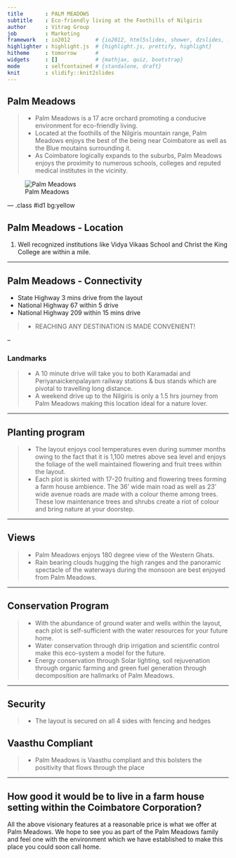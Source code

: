 ```yaml
---
title       : PALM MEADOWS
subtitle    : Eco-friendly living at the Foothills of Nilgiris
author      : Vitrag Group
job         : Marketing
framework   : io2012        # {io2012, html5slides, shower, dzslides, ...}
highlighter : highlight.js  # {highlight.js, prettify, highlight}
hitheme     : tomorrow      # 
widgets     : []            # {mathjax, quiz, bootstrap}
mode        : selfcontained # {standalone, draft}
knit        : slidify::knit2slides
---
```


## Palm Meadows

> * Palm Meadows is a 17 acre orchard promoting a conducive environment for eco-friendly living. 
> * Located at the foothills of the Nilgiris mountain range, Palm Meadows enjoys the best of the being near Coimbatore as well as the Blue moutains surrounding it.
> * As Coimbatore logically expands to the suburbs, Palm Meadows enjoys the proximity to numerous schools, colleges and reputed medical institutes in the vicinity.

![Palm Meadows](assets/img/PalmMeadows-30.jpg)

--- .class #id1 bg:yellow

## Palm Meadows - Location

1. Well recognized institutions like Vidya Vikaas School and Christ the King College are within a mile.

---

## Palm Meadows - Connectivity

* State Highway 3 mins drive from the layout
* National Highway 67 within 5 drive
* National Highway 209 within 15 mins drive

>* REACHING ANY DESTINATION IS MADE CONVENIENT!

--

### Landmarks

>* A 10 minute drive will take you to both Karamadai and Periyanaickenpalayam railway stations & bus stands which are pivotal to travelling long distance.
>* A weekend drive up to the Nilgiris is only a 1.5 hrs journey from Palm Meadows making this location ideal for a nature lover.

---

## Planting program

>* The layout enjoys cool temperatures even during summer months owing to the fact that it is 1,100 metres above sea level and enjoys the foliage of the  well maintained flowering and fruit trees within the layout. 
>* Each plot is skirted with 17-20 fruiting and flowering trees forming a farm house ambience. The 36’ wide main road as well as 23’ wide avenue roads are made with a colour theme among trees. These low maintenance trees and shrubs create a riot of colour and bring nature at your doorstep.

---

## Views

>* Palm Meadows enjoys 180 degree view of the Western Ghats. 
>* Rain bearing clouds hugging the high ranges and the panoramic spectacle of the waterways during the monsoon are best enjoyed from Palm Meadows.

---

## Conservation Program

>* With the abundance of ground water and wells within the layout, each plot is self-sufficient with the water resources for your future home. 
>* Water conservation through drip irrigation and scientific control make this eco-system a model for the future. 
>* Energy conservation through Solar lighting, soil rejuvenation through organic farming and green fuel generation through decomposition are hallmarks of Palm Meadows.

--- 

## Security
>* The layout is secured on all 4 sides with fencing and hedges

## Vaasthu Compliant
>* Palm Meadows is Vaasthu compliant and this bolsters the positivity that flows through the place

---

## How good it would be to live in a farm house setting within the Coimbatore Corporation? 

All the above visionary features at a reasonable price is what we offer at Palm Meadows. We hope to see you as part of the Palm Meadows family and feel one with the environment which we have established to make this place  you could soon call home.